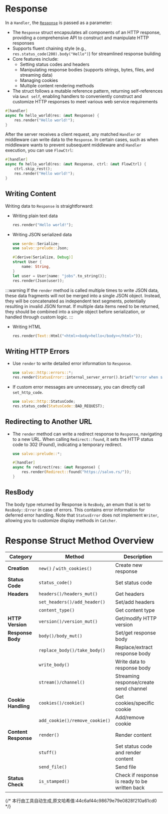 # Response

In a `Handler`, the [`Response`](https://docs.rs/salvo_core/latest/salvo_core/http/response/struct.Response.html) is passed as a parameter:
* The `Response` struct encapsulates all components of an HTTP response, providing a comprehensive API to construct and manipulate HTTP responses
* Supports fluent chaining style (e.g., `res.status_code(200).body("Hello")`) for streamlined response building
* Core features include:
    * Setting status codes and headers
    * Manipulating response bodies (supports strings, bytes, files, and streaming data)
    * Managing cookies
    * Multiple content rendering methods
* The struct follows a mutable reference pattern, returning self-references via `&mut self`, enabling handlers to conveniently construct and customize HTTP responses to meet various web service requirements

```rust
#[handler]
async fn hello_world(res: &mut Response) {
    res.render("Hello world!");
}
```

After the server receives a client request, any matched `Handler` or middleware can write data to the `Response`. In certain cases, such as when middleware wants to prevent subsequent middleware and `Handler` execution, you can use `FlowCtrl`:

```rust
#[handler]
async fn hello_world(res: &mut Response, ctrl: &mut FlowCtrl) {
    ctrl.skip_rest();
    res.render("Hello world!");
}
```

## Writing Content

Writing data to `Response` is straightforward:

- Writing plain text data

    ```rust
    res.render("Hello world!");
    ```

- Writing JSON serialized data

    ```rust
    use serde::Serialize;
    use salvo::prelude::Json;

    #[derive(Serialize, Debug)]
    struct User {
        name: String,
    }
    let user = User{name: "jobs".to_string()};
    res.render(Json(user));
    ```

:::warning
If the `render` method is called multiple times to write JSON data, these data fragments will not be merged into a single JSON object. Instead, they will be concatenated as independent text segments, potentially resulting in invalid JSON format. If multiple data items need to be returned, they should be combined into a single object before serialization, or handled through custom logic.
:::

- Writing HTML
    
    ```rust
    res.render(Text::Html("<html><body>hello</body></html>"));
    ```

## Writing HTTP Errors

- Use `render` to write detailed error information to `Response`.

    ```rust
    use salvo::http::errors::*;
    res.render(StatusError::internal_server_error().brief("error when serialize object to json"))
    ```

- If custom error messages are unnecessary, you can directly call `set_http_code`.

    ```rust
    use salvo::http::StatusCode;
    res.status_code(StatusCode::BAD_REQUEST);
    ```

## Redirecting to Another URL
- The `render` method can write a redirect response to `Response`, navigating to a new URL. When calling `Redirect::found`, it sets the HTTP status code to 302 (Found), indicating a temporary redirect.
    ```rust
    use salvo::prelude::*;

    #[handler]
    async fn redirect(res: &mut Response) {
        res.render(Redirect::found("https://salvo.rs/"));
    }
    ```

## ResBody

The body type returned by Response is `ResBody`, an enum that is set to `ResBody::Error` in case of errors. This contains error information for deferred error handling. Note that `StatusError` does not implement `Writer`, allowing you to customize display methods in `Catcher`.

# Response Struct Method Overview

| Category | Method | Description |
|------|------|------|
| **Creation** | `new()` / `with_cookies()` | Create new response |
| **Status Code** | `status_code()` | Set status code |
| **Headers** | `headers()/headers_mut()` | Get headers |
| | `set_headers()/add_header()` | Set/add headers |
| | `content_type()` | Get content type |
| **HTTP Version** | `version()/version_mut()` | Get/modify HTTP version |
| **Response Body** | `body()/body_mut()` | Set/get response body |
| | `replace_body()/take_body()` | Replace/extract response body |
| | `write_body()` | Write data to response body |
| | `stream()/channel()` | Streaming response/create send channel |
| **Cookie Handling** | `cookies()/cookie()` | Get cookies/specific cookie |
| | `add_cookie()/remove_cookie()` | Add/remove cookie |
| **Content Response** | `render()` | Render content |
| | `stuff()` | Set status code and render content |
| | `send_file()` | Send file |
| **Status Check** | `is_stamped()` | Check if response is ready to be written back |
{/* 本行由工具自动生成,原文哈希值:44c6af44c98679e79e0828f210a61cd0 */}